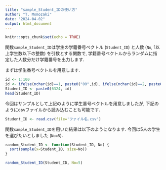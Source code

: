 ```yaml
---
title: "sample_Student_IDの使い方"
author: "T. Momozaki"
date: "2024-04-02"
output: html_document
---
```


```r
knitr::opts_chunk$set(echo = TRUE)
```

関数`sample_Student_ID`は学生の学籍番号ベクトル (`Student_ID`) と人数 (`No`, 1以上学生数以下の整数) を引数とする関数で, 学籍番号ベクトルからランダムに指定した人数分だけ学籍番号を出力します.

まずは学生番号ベクトルを用意します.
```r
id <- 1:100
id <- ifelse(nchar(id)==1, paste0("00",id), ifelse(nchar(id)==2, paste0(0,id), as.character(id)))
Student_ID <- paste0(6324, id)
head(Student_ID)
```

今回はサンプルとして上記のように学生番号ベクトルを用意しましたが, 下記のようにcsvファイルから読み込むことも可能です.
```r
Student_ID <- read.csv(file='ファイル名.csv')
```

関数`sample_Student_ID`を用いた結果は以下のようになります.
今回は5人の学生を選びたいとしました (`No=5`).
```r
random_Student_ID <- function(Student_ID, No) {
  sort(sample(x=Student_ID, size=No))
}
```

```r
random_Student_ID(Student_ID, No=5)
```

